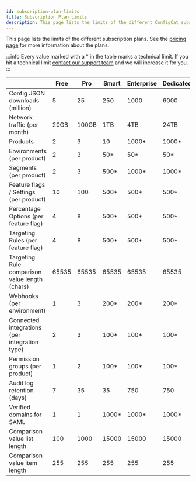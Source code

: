 ```yaml
---
id: subscription-plan-limits
title: Subscription Plan Limits
description: This page lists the limits of the different ConfigCat subscription plans.
---
```


This page lists the limits of the different subscription plans. See the [pricing page](https://configcat.com/pricing) for more information about the plans.

:::info 
Every value marked with a \* in the table marks a technical limit. If you hit a technical limit [contact our support team](https://configcat.com/support/) and we will increase it for you.
:::

|                                                | Free    | Pro     | Smart   | Enterprise | Dedicated | Student | Teacher |
| ---------------------------------------------- | ------- | ------- | ------- | ---------- | --------- | ------- | ------- |
| Config JSON downloads (million)                | 5       | 25      | 250     | 1000       | 6000      | 25      | 5       |
| Network traffic (per month)                    | 20GB    | 100GB   | 1TB     | 4TB        | 24TB      | 100GB   | 100GB   |
| Products                                       | 2       | 3       | 10      | 1000\*     | 1000\*    | 3       | 1000    |
| Environments (per product)                     | 2       | 3       | 50\*    | 50\*       | 50\*      | 3       | 2       |
| Segments (per product)                         | 2       | 3       | 500\*   | 1000\*     | 1000\*    | 3       | 3       |
| Feature flags / Settings (per product)         | 10      | 100     | 500\*   | 500\*      | 500\*     | 1000    | 10      |
| Percentage Options (per feature flag)          | 4       | 8       | 500\*   | 500\*      | 500\*     | 8       | 4       |
| Targeting Rules (per feature flag)             | 4       | 8       | 500\*   | 500\*      | 500\*     | 8       | 4       |
| Targeting Rule comparison value length (chars) | 65535   | 65535   | 65535   | 65535      | 65535     | 65535   | 65535   |
| Webhooks (per environment)                     | 1       | 3       | 200\*   | 200\*      | 200\*     | 3       | 1       |
| Connected integrations (per integration type)  | 2       | 3       | 100\*   | 100\*      | 100\*     | 3       | 3       |
| Permission groups (per product)                | 1       | 2       | 100\*   | 100\*      | 100\*     | 2       | 3       |
| Audit log retention (days)                     | 7       | 35      | 35      | 750        | 750       | 35      | 7       |
| Verified domains for SAML                      | 1       | 1       | 1000\*  | 1000\*     | 1000\*    | 1       | 1       |
| Comparison value list length                   | 100     | 1000    | 15000   | 15000      | 15000     | 1000    | 1000    |
| Comparison value item length                   | 255     | 255     | 255     | 255        | 255       | 255     | 255     |
